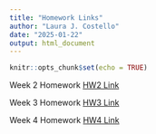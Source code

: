```yaml
---
title: "Homework Links"
author: "Laura J. Costello"
date: "2025-01-22"
output: html_document
---
```


```r
knitr::opts_chunk$set(echo = TRUE)
```

Week 2 Homework [HW2 Link](HW1.html) 

Week 3 Homework [HW3 Link](Homework_3.html)

Week 4 Homework [HW4 Link](Homework_4.html)
